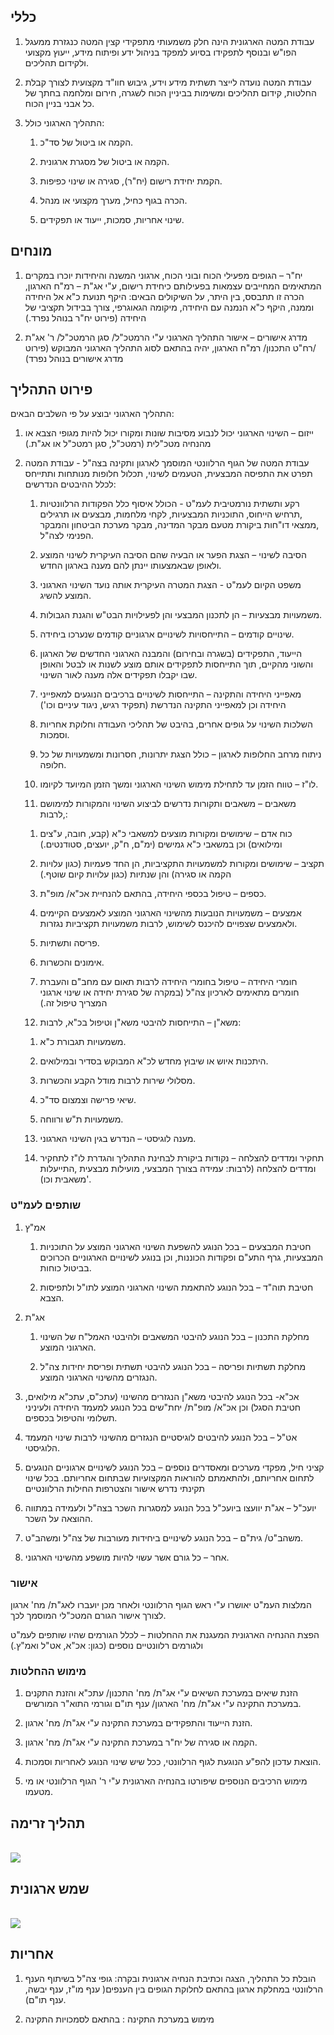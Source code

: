 
## כללי 

1) עבודת המטה הארגונית הינה חלק משמעותי מתפקידי קצין המטה כנגזרת ממעגל הפו"ש ובנוסף לתפקידו בסיוע למפקד בניהול ידע ופיתוח מידע, ייעוץ מקצועי ולקידום תהליכים. 

2) עבודת המטה נועדה לייצר תשתית מידע וידע, גיבוש חוו"ד מקצועית לצורך קבלת החלטות, קידום תהליכים ומשימות בביניין הכוח לשגרה, חירום ומלחמה בחתך של כל אבני בניין הכוח. 

3) התהליך הארגוני כולל: 

   1) הקמה או ביטול של סד"כ. 

   2) הקמה או ביטול של מסגרת ארגונית. 

   3) הקמת יחידת רישום (יח"ר), סגירה או שינוי כפיפות. 

   4) הכרה בגוף כחיל, מערך מקצועי או מנהל. 

   5) שינוי אחריות, סמכות, ייעוד או תפקידים. 

## מונחים

1) יח"ר – הגופים מפעילי הכוח ובוני הכוח, ארגוני המשנה והיחידות יוכרו במקרים המתאימים המחייבים עצמאות בפעילותם כיחידת רישום, ע"י אג"ת – רמ"ח הארגון, הכרה זו תתבסס, בין היתר, על השיקולים הבאים: היקף תנועת כ"א אל היחידה וממנה, היקף כ"א הנמנה עם היחידה, מיקומה הגאוגרפי, צורך בבידול תקציבי של היחידה (פירוט יח"ר בנוהל נפרד.) 

2) מדרג אישורים – אישור התהליך הארגוני ע"י הרמטכ"ל/ סגן הרמטכ"ל/ ר' אג"ת /רח"ט התכנון/ רמ"ח הארגון, יהיה בהתאם לסוג התהליך הארגוני המבוקש (פירוט מדרג אישורים בנוהל נפרד) 

## פירוט התהליך

התהליך הארגוני יבוצע על פי השלבים הבאים: 

1) ייזום – השינוי הארגוני יכול לנבוע מסיבות שונות ומקורו יכול להיות מגופי הצבא או מהנחיה מטכ"לית (רמטכ"ל, סגן רמטכ"ל או אג"ת.) 

2) עבודת המטה של הגוף הרלוונטי המוסמך לארגון ותקינה בצה"ל - עבודת המטה תפרט את התפיסה המבצעית, הטעמים לשינוי, תכלול חלופות מנותחות ותתייחס לכלל ההיבטים הנדרשים: 

   1) רקע ותשתית נורמטיבית לעמ"ט - הכולל איסוף כלל הפקודות הרלוונטיות ,תרחיש הייחוס, התוכניות המבצעיות, לקחי מלחמות, מבצעים או תרגילים ,ממצאי דו"חות ביקורת מטעם מבקר המדינה, מבקר מערכת הביטחון והמבקר הפנימי לצה"ל. 

   2) הסיבה לשינוי – הצגת הפער או הבעיה שהם הסיבה העיקרית לשינוי המוצע ולאופן שבאמצעותו יינתן להם מענה בארגון החדש. 

   3) משפט הקיום לעמ"ט - הצגת המטרה העיקרית אותה נועד השינוי הארגוני המוצע להשיג. 

   4) משמעויות מבצעיות – הן לתכנון המבצעי והן לפעילויות הבט"ש והגנת הגבולות. 

   5) שינויים קודמים – התייחסויות לשינויים ארגוניים קודמים שנערכו ביחידה. 

   6) הייעוד, התפקידים (בשגרה ובחירום) והמבנה הארגוני החדשים של הארגון והשוני מהקיים, תוך התייחסות לתפקידים אותם מוצע לשנות או לבטל והאופן שבו יקבלו תפקידים אלה מענה לאור השינוי. 

   7) מאפייני היחידה והתקינה – התייחסות לשינויים ברכיבים הנוגעים למאפייני היחידה וכן למאפייני התקינה הנדרשת (תפקיד רגיש, ניגוד עיניים וכו') 
   
   8) השלכות השינוי על גופים אחרים, בהיבט של תהליכי העבודה וחלוקת אחריות וסמכות. 

   9) ניתוח מרחב החלופות לארגון – כולל הצגת יתרונות, חסרונות ומשמעויות של כל חלופה. 

   10) לו"ז – טווח הזמן עד לתחילת מימוש השינוי הארגוני ומשך הזמן המיועד לקיומו. 

   11) משאבים – משאבים ותקורות נדרשים לביצוע השינוי והמקורות למימושם ,לרבות: 

      1. כוח אדם – שימושים ומקורות מוצעים למשאבי כ"א (קבע, חובה, ע"צים ומילואים) וכן במשאבי כ"א גמישים (ימ"ם, ח"ק, יועצים, סטודנטים.) 

      2. תקציב – שימושים ומקורות למשמעויות התקציביות, הן החד פעמיות 
      (כגון עלויות הקמה או סגירה) והן שנתיות (כגון עלויות קיום שוטף.) 

      3. כספים – טיפול בכספי היחידה, בהתאם להנחיית אכ"א/ מופ"ת. 

      4. אמצעים – משמעויות הנובעות מהשינוי הארגוני המוצע לאמצעים הקיימים ולאמצעים שצפויים להיכנס לשימוש, לרבות משמעויות תקציביות נגזרות. 

      5. פריסה ותשתיות. 

      6. אימונים והכשרות. 

      7. חומרי היחידה – טיפול בחומרי היחידה לרבות תאום עם מחב"ם והעברת חומרים מתאימים לארכיון צה"ל (במקרה של סגירת יחידה או שינוי ארגוני המצריך טיפול זה.) 

   12) משא"ן – התייחסות להיבטי משא"ן וטיפול בכ"א, לרבות: 

      1. משמעויות תגבורת כ"א. 

      2. היתכנות איוש או שיבוץ מחדש לכ"א המבוקש בסדיר ובמילואים. 

      3. מסלולי שירות לרבות מודל הקבע והכשרות. 

      4. שיאי פרישה וצמצום סד"כ. 

      5. משמעויות ת"ש ורווחה. 

   13) מענה לוגיסטי – הנדרש בגין השינוי הארגוני. 

   14) תחקיר ומדדים להצלחה – נקודות ביקורת לבחינת התהליך והגדרת לו"ז לתחקיר ומדדים להצלחה (לרבות: עמידה בצורך המבצעי, מועילות מבצעית ,התייעלות משאבית וכו)'. 

### שותפים לעמ"ט

1) אמ"ץ

   1) חטיבת המבצעים – בכל הנוגע להשפעת השינוי הארגוני המוצע על התוכניות המבצעיות, גרף התע"ם ופקודות הכוננות, וכן בנוגע לשינויים הארגוניים הכרוכים בביטול כוחות. 

   2) חטיבת תוה"ד – בכל הנוגע להתאמת השינוי הארגוני המוצע לתו"ל ולתפיסות הצבא. 

2) אג"ת

   1) מחלקת התכנון – בכל הנוגע להיבטי המשאבים ולהיבטי האמל"ח של השינוי הארגוני המוצע. 

   2) מחלקת תשתיות ופריסה – בכל הנוגע להיבטי תשתית ופריסת יחידות צה"ל הנגזרים מהשינוי הארגוני המוצע. 

3) אכ"א- בכל הנוגע להיבטי משא"ן הנגזרים מהשינוי (עתכ"ס, עתכ"א מילואים, חטיבת הסגל) וכן אכ"א/ מופ"ת/ יחת"שים בכל הנוגע למעמד היחידה ולעיניני תשלומי והטיפול בכספים. 

4) אט"ל – בכל הנוגע להיבטים לוגיסטיים הנגזרים מהשינוי לרבות שינוי המעמד הלוגיסטי. 

5) קציני חיל, מפקדי מערכים ומאסדרים נוספים – בכל הנוגע לשינויים ארגוניים הנוגעים לתחום אחריותם, ולהתאמתם להוראות המקצועיות שבתחום אחריותם. בכל שינוי תקינתי נדרש אישור והצטרפות החילות הרלוונטיים  

6) יועכ"ל – אג"ת יוועצו ביועכ"ל בכל הנוגע למסגרות השכר בצה"ל ולעמידה במתווה ההוצאה על השכר. 

7) משהב"ט/ גית"ם – בכל הנוגע לשינויים ביחידות מעורבות של צה"ל ומשהב"ט. 

8) אחר – כל גורם אשר עשוי להיות מושפע מהשינוי הארגוני. 

### אישור

המלצות העמ"ט יאושרו ע"י ראש הגוף הרלוונטי ולאחר מכן יועברו לאג"ת/ מח' ארגון לצורך אישור הגורם המטכ"לי המוסמך לכך.  

הפצת ההנחיה הארגונית המעגנת את ההחלטות – לכלל הגורמים שהיו שותפים לעמ"ט ולגורמים רלוונטיים נוספים (כגון: אכ"א, אט"ל ואמ"ץ.) 

### מימוש ההחלטות

1) הזנת שיאים במערכת השיאים ע"י אג"ת/ מח' התכנון/ עתכ"א והזנת התקנים במערכת התקינה ע"י אג"ת/ מח' הארגון/ ענף תו"ם וגורמי התוא"ר המורשים. 

2) הזנת הייעוד והתפקידים במערכת התקינה ע"י אג"ת/ מח' ארגון. 

3) הקמה או סגירה של יח"ר במערכת התקינה ע"י אג"ת/ מח' ארגון. 

4) הוצאת עדכון להפ"ע הנוגעת לגוף הרלוונטי, ככל שיש שינוי הנוגע  לאחריות וסמכות. 

5) מימוש הרכיבים הנוספים שיפורטו בהנחיה הארגונית ע"י ר' הגוף הרלוונטי או מי מטעמו. 

## תהליך זרימה

<br />
<img src={flowamat.src} />

## שמש ארגונית

<br />
<img src={sun.src} />


## אחריות

1) הובלת כל התהליך, הצגה וכתיבת הנחיה ארגונית ובקרה: גופי צה"ל בשיתוף הענף הרלוונטי במחלקת ארגון בהתאם לחלוקת הגופים בין הענפים( ענף מו"ז, ענף יבשה, ענף תו"ם). 

2) מימוש במערכת התקינה : בהתאם לסמכויות התקינה 
